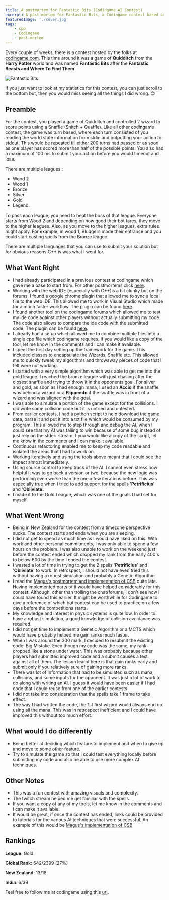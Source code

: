 ```yaml
---
title: A postmortem for Fantastic Bits (Codingame AI Contest)
excerpt: A post-mortem for Fantastic Bits, a Codingame contest based on Quidditch from Harry Potter.
featuredImage: './cover.jpg'
tags:
    - cpp
    - Codingame
    - post-mortem
---
```


Every couple of weeks, there is a contest hosted by the folks at [codingame.com](http://www.codingame.com). This time
around it was a game of **Quidditch** from the **Harry Potter** world and was named **Fantastic Bits** after the
**Fantastic Beasts and Where To Find Them**

![Fantastic Bits](./cover.jpg)

If you just want to look at my statistics for this contest, you can just scroll to the bottom but, then you would miss
seeing all the things I did wrong. 😊

## Preamble

For the contest, you played a game of Quidditch and controlled 2 wizard to score points using a Snaffle (Snitch +
Quaffle). Like all other codingame contest, the game was turn based, where each turn consisted of you reading the world
state information from stdin and outputting your action to stdout. This would be repeated till either 200 turns had
passed or as soon as one player has scored more than half of the possible points. You also had a maximum of 100 ms to
submit your action before you would timeout and lose.

There are multiple leagues :

-   Wood 2
-   Wood 1
-   Bronze
-   Silver
-   Gold
-   Legend.

To pass each league, you need to beat the boss of that league. Everyone starts from Wood 2 and depending on how good
their bot fares, they move to the higher leagues. Also, as you move to the higher leagues, extra rules might apply. For
example, in wood 1, Bludgers made their entrance and you could start casting spells from the Bronze league.

There are multiple languages that you can use to submit your solution but for obvious reasons C++ is was what I went
for.

## What Went Right

-   I had already participated in a previous contest at codingame which gave me a base to start from. For other
    postmortems click [here](/category/Codingame).
-   Working with the web IDE (especially with C++)is a bit clunky but on the forums, I found a google chrome plugin that
    allowed me to sync a local file to the web IDE. This allowed me to work in Visual Studio which made for a much
    faster workflow. The plugin can be found [here](https://www.codingame.com/forum/t/codingame-sync-beta/614/65).
-   I found another tool on the codingame forums which allowed me to test my ide code against other players without
    actually submitting my code. The code also allows to compare the ide code with the submitted code. The plugin can be
    found [here](https://www.codingame.com/forum/t/introducing-cg-spunk/1895).
-   I already had a setup which allowed me to combine multiple files into a single cpp file which codingame requires. If
    you would like a copy of the tool, let me know in the comments and I can make it available.
-   I spent the first day setting up the framework for the game. This included classes to encapsulate the Wizards,
    Snaffle etc. This allowed me to quickly tweak my algorithms and throwaway pieces of code that I felt were not
    working.
-   I started with a very simple algorithm which was able to get me into the gold league. I reached the bronze league
    with just chasing after the closest snaffle and trying to throw it in the opponents goal. For silver and gold, as
    soon as I had enough mana, I used an **Accio** if the snaffle was behind a wizard or a **Flippendo** if the snaffle
    was in front of a wizard and was aligned with the goal.
-   I was able to simulate a portion of the game except for the collisions. I did write some collision code but it is
    untried and untested.
-   From earlier contests, I had a python script to help download the game data, parse it and put it into a txt file
    which would be consumed by my program. This allowed me to step through and debug the AI, when I could see that my AI
    was failing to win because of some bug instead of just rely on the stderr stream. f you would like a copy of the
    script, let me know in the comments and I can make it available.
-   Continuous refactoring enabled me to keep my code readable and isolated the areas that I had to work on.
-   Working iteratively and using the tools above meant that I could see the impact almost immediately.
-   Using source control to keep track of the AI. I cannot even stress how helpful it was to go back a version or two,
    because the new logic was performing even worse than the one a few iterations before. This was especially true when
    I tried to add support for the spells '**Petrificius'** and '**Obliviate**'.
-   I made it to the Gold League, which was one of the goals I had set for myself.

## What Went Wrong

-   Being in New Zealand for the contest from a timezone perspective sucks. The contest starts and ends when you are
    sleeping.
-   I did not get to spend as much time as I would have liked on this. With work and other personal commitments, I was
    only able to spend a few hours on the problem. I was also unable to work on the weekend just before the contest
    ended which dropped my rank from the early 400's to below 600 by the time I ended the contest.
-   I wasted a lot of time in trying to get the 2 spells '**Petrificius**' and '**Obliviate**' to work. In retrospect, I
    should not have even tried this without having a robust simulation and probably a Genetic Algorithm.
-   I read the [Magus's postmortem and implementation of CSB](http://files.magusgeek.com/csb/csb_en.html) quite late.
    Having implemented parts of it would have helped considerably for this contest. Although, other than trolling the
    chat/forums, I don't see how I could have found this earlier. It might be worthwhile for Codingame to give a
    reference of which bot contest can be used to practice on a few days before the competitions starts.
-   My knowledge and interest in physic systems is quite low. In order to have a robust simulation, a good knowledge of
    collision avoidance was required.
-   I did not get time to implement a Genetic Algorithm or a MCTS which would have probably helped me gain ranks much
    faster.
-   When I was around the 300 mark, I decided to resubmit the existing code. Big Mistake. Even though my code was the
    same, my rank dropped like a stone under water. This was probably because other players had submitted improved code
    and a submit causes a test against all of them. The lesson learnt here is that gain ranks early and submit only if
    you relatively sure of gaining more ranks.
-   There was lot of information that had to be simulated such as mana, collisions, and some inputs for the opponent. It
    was just a lot of work to do along with writing an AI. I guess it would have been easier if I had code that I could
    reuse from one of the earlier contests
-   I did not take into consideration that the spells take 1 frame to take effect.
-   The way I had written the code, the 1st first wizard would always end up using all the mana. This was in
    retrospect inefficient and I could have improved this without too much effort.

## What would I do differently

-   Being better at deciding which feature to implement and when to give up and move to some other feature.
-   Try to simulate the game so that I could test everything locally before submitting my code and also be able to use
    more complex AI techniques.

## Other Notes

-   This was a fun contest with amazing visuals and complexity.
-   The twitch stream helped me get familiar with the spells.
-   If you want a copy of any of my tools, let me know in the comments and I can make it available.
-   It would be great, if once the contest has ended, links could be provided to tutorials for the various AI techniques
    that were successful. An example of this would
    be [Magus's implementation of CSB](http://files.magusgeek.com/csb/csb_en.html)

## Rankings

**League**: Gold

**Global Rank**: 642/2399 (27%)

**New Zealand**: 13/18

**India**: 6/39

Feel free to follow me at codingame using this [url](https://www.codingame.com/servlet/urlinvite?u=1506970).
